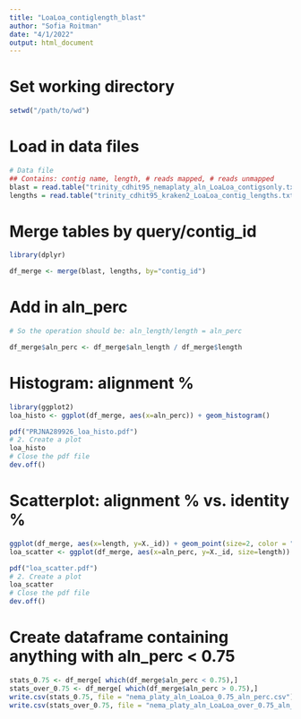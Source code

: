 ```yaml
---
title: "LoaLoa_contiglength_blast"
author: "Sofia Roitman"
date: "4/1/2022"
output: html_document
---
```


# Set working directory
```r
setwd("/path/to/wd")
```

# Load in data files
```r
# Data file
## Contains: contig name, length, # reads mapped, # reads unmapped
blast = read.table("trinity_cdhit95_nemaplaty_aln_LoaLoa_contigsonly.txt", header = TRUE)
lengths = read.table("trinity_cdhit95_kraken2_LoaLoa_contig_lengths.txt", header = TRUE, sep = '\t')

```
# Merge tables by query/contig_id
```r
library(dplyr)

df_merge <- merge(blast, lengths, by="contig_id")
```

# Add in aln_perc
```r
# So the operation should be: aln_length/length = aln_perc

df_merge$aln_perc <- df_merge$aln_length / df_merge$length
```


# Histogram: alignment %
```r
library(ggplot2)
loa_histo <- ggplot(df_merge, aes(x=aln_perc)) + geom_histogram() 

pdf("PRJNA289926_loa_histo.pdf") 
# 2. Create a plot
loa_histo
# Close the pdf file
dev.off() 

```

# Scatterplot: alignment % vs. identity %
```r
ggplot(df_merge, aes(x=length, y=X._id)) + geom_point(size=2, color = "blue")
loa_scatter <- ggplot(df_merge, aes(x=aln_perc, y=X._id, size=length)) + geom_point(color = "blue")

pdf("loa_scatter.pdf") 
# 2. Create a plot
loa_scatter
# Close the pdf file
dev.off() 

```
# Create dataframe containing anything with aln_perc < 0.75
```r

stats_0.75 <- df_merge[ which(df_merge$aln_perc < 0.75),]
stats_over_0.75 <- df_merge[ which(df_merge$aln_perc > 0.75),]
write.csv(stats_0.75, file = "nema_platy_aln_LoaLoa_0.75_aln_perc.csv")
write.csv(stats_over_0.75, file = "nema_platy_aln_LoaLoa_over_0.75_aln_perc.csv")

```




